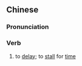 {{also|迟误}}
==Chinese==
{{zh-forms|s=迟误}}

===Pronunciation===
{{zh-pron
|m=chíwù
|mn=tî-gō͘
|cat=v
}}

===Verb===
{{zh-verb}}

# {{lb|zh|literary}} to [[delay]]; to [[stall]] for [[time]]